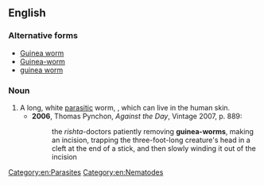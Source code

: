==English==

===Alternative forms===
* [[Guinea worm]]
* [[Guinea-worm]]
* [[guinea worm]]

===Noun===
{{en-noun|head=[[Guinea|guinea]]-[[worm]]}}

# A long, white [[parasitic]] worm, {{taxlink|Dracunculus medinensis|species|noshow=1}}, which can live in the human skin.
#* '''2006''', Thomas Pynchon, ''Against the Day'', Vintage 2007, p. 889:
#*: the ''rishta''-doctors patiently removing '''guinea-worms''', making an incision, trapping the three-foot-long creature's head in a cleft at the end of a stick, and then slowly winding it out of the incision

[[Category:en:Parasites]]
[[Category:en:Nematodes]]